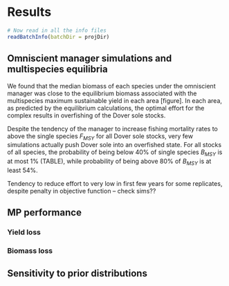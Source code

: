 # Results

```r
# Now read in all the info files
readBatchInfo(batchDir = projDir)

```

## Omniscient manager simulations and multispecies equilibria

We found that the median biomass of each species 
under the omniscient manager was close to the equilibrium 
biomass associated with the multispecies maximum 
sustainable yield in each area [figure]. In each area, as 
predicted by the equilibrium calculations, the optimal effort 
for the complex results in overfishing of the Dover sole
stocks.

Despite the tendency of the manager to increase fishing
mortality rates to above the single species $F_{MSY}$
for all Dover sole stocks, very few simulations actually push 
Dover sole into an overfished state. For all stocks of all 
species, the probability of being below 40% of single species
$B_{MSY}$ is at most 1% (TABLE), while probability of being
above 80% of $B_{MSY}$ is at least 54%. 

Tendency to reduce effort to very low in first few years
for some replicates, despite penalty in objective 
function -- check sims??


## MP performance


### Yield loss


### Biomass loss



## Sensitivity to prior distributions
